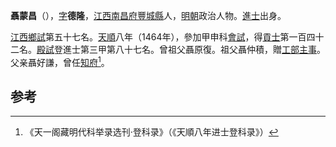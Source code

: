 '''聶蒙昌'''（{{bd|1429年||？}}），[[表字|字]]'''德隆'''，[[江西|江西]][[南昌府|南昌府]][[豐城縣|豐城縣]]人，[[明朝|明朝]]政治人物。[[進士|進士]]出身。

[[江西|江西]][[鄉試|鄉試]]第五十七名。[[天顺_(明朝)|天順]]八年（1464年），參加甲申科[[會試|會試]]，得[[貢士|貢士]]第一百四十二名。[[殿試|殿試]]登進士第三甲第八十七名。曾祖父聶原復。祖父聶仲積，贈[[工部|工部]][[主事|主事]]。父亲聶好謙，曾任[[知府|知府]]<ref>《天一阁藏明代科举录选刊·登科录》（《天順八年进士登科录》）</ref>。

==参考==
{{reflist}}
{{明朝人物小作品}}
{{天順八年甲申科殿試金榜}}